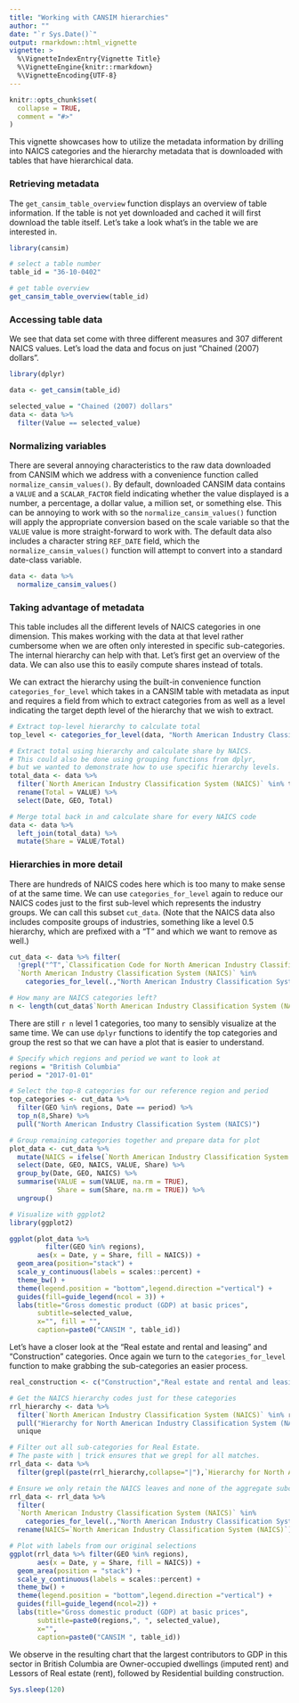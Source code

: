 ```yaml
---
title: "Working with CANSIM hierarchies"
author: ""
date: "`r Sys.Date()`"
output: rmarkdown::html_vignette
vignette: >
  %\VignetteIndexEntry{Vignette Title}
  %\VignetteEngine{knitr::rmarkdown}
  %\VignetteEncoding{UTF-8}
---
```

```r
knitr::opts_chunk$set(
  collapse = TRUE,
  comment = "#>"
)
```
This vignette showcases how to utilize the metadata information by drilling into NAICS categories and the hierarchy metadata that is downloaded with tables that have hierarchical data. 

### Retrieving metadata

The `get_cansim_table_overview` function displays an overview of table information. If the table is not yet downloaded and cached it will first download the table itself. Let's take a look what's in the table we are interested in.
```r
library(cansim)

# select a table number
table_id = "36-10-0402"

# get table overview
get_cansim_table_overview(table_id)
```
### Accessing table data

We see that data set come with three different measures and 307 different NAICS values. Let's load the data and focus on just "Chained (2007) dollars". 
```r
library(dplyr)

data <- get_cansim(table_id) 

selected_value = "Chained (2007) dollars"
data <- data %>% 
  filter(Value == selected_value)
```

### Normalizing variables

There are several annoying characteristics to the raw data downloaded from CANSIM which we address with a convenience function called `normalize_cansim_values()`. By default, downloaded CANSIM data contains a `VALUE` and a `SCALAR_FACTOR` field indicating whether the value displayed is a number, a percentage, a dollar value, a million set, or something else. This can be annoying to work with so the `normalize_cansim_values()` function will apply the appropriate conversion based on the scale variable so that the `VALUE` value is more straight-forward to work with. The default data also includes a character string `REF_DATE` field, which the `normalize_cansim_values()` function will attempt to convert into a standard date-class variable.
```r
data <- data %>% 
  normalize_cansim_values()
```

### Taking advantage of metadata

This table includes all the different levels of NAICS categories in one dimension. This makes working with the data at that level rather cumbersome when we are often only interested in specific sub-categories. The internal hierarchy can help with that. Let's first get an overview of the data. We can also use this to easily compute shares instead of totals.

We can extract the hierarchy using the built-in convenience function `categories_for_level` which takes in a CANSIM table with metadata as input and requires a field from which to extract categories from as well as a level indicating the target depth level of the hierarchy that we wish to extract. 
```r
# Extract top-level hierarchy to calculate total
top_level <- categories_for_level(data, "North American Industry Classification System (NAICS)",0)

# Extract total using hierarchy and calculate share by NAICS. 
# This could also be done using grouping functions from dplyr, 
# but we wanted to demonstrate how to use specific hierarchy levels. 
total_data <- data %>% 
  filter(`North American Industry Classification System (NAICS)` %in% top_level) %>% 
  rename(Total = VALUE) %>% 
  select(Date, GEO, Total)

# Merge total back in and calculate share for every NAICS code
data <- data %>% 
  left_join(total_data) %>% 
  mutate(Share = VALUE/Total)
```

### Hierarchies in more detail 

There are hundreds of NAICS codes here which is too many to make sense of at the same time. We can use `categories_for_level` again to reduce our NAICS codes just to the first sub-level which represents the industry groups. We can call this subset `cut_data`. (Note that the NAICS data also includes composite groups of industries, something like a level 0.5 hierarchy, which are prefixed with a "T" and which we want to remove as well.)
```r
cut_data <- data %>% filter(
  !grepl("^T",`Classification Code for North American Industry Classification System (NAICS)`),
  `North American Industry Classification System (NAICS)` %in% 
    categories_for_level(.,"North American Industry Classification System (NAICS)",1))

# How many are NAICS categories left? 
n <- length(cut_data$`North American Industry Classification System (NAICS)` %>% unique)
```
There are still `r n` level 1 categories, too many to sensibly visualize at the same time. We can use `dplyr` functions to identify the top categories and group the rest so that we can have a plot that is easier to understand. 
```r
# Specify which regions and period we want to look at 
regions = "British Columbia"
period = "2017-01-01"

# Select the top-8 categories for our reference region and period
top_categories <- cut_data %>% 
  filter(GEO %in% regions, Date == period) %>% 
  top_n(8,Share) %>% 
  pull("North American Industry Classification System (NAICS)")

# Group remaining categories together and prepare data for plot
plot_data <- cut_data %>% 
  mutate(NAICS = ifelse(`North American Industry Classification System (NAICS)` %in% top_categories,`North American Industry Classification System (NAICS)`,"Rest")) %>%
  select(Date, GEO, NAICS, VALUE, Share) %>%
  group_by(Date, GEO, NAICS) %>%
  summarise(VALUE = sum(VALUE, na.rm = TRUE),
            Share = sum(Share, na.rm = TRUE)) %>% 
  ungroup()

# Visualize with ggplot2
library(ggplot2)

ggplot(plot_data %>% 
         filter(GEO %in% regions), 
       aes(x = Date, y = Share, fill = NAICS)) +
  geom_area(position="stack") +
  scale_y_continuous(labels = scales::percent) +
  theme_bw() +
  theme(legend.position = "bottom",legend.direction ="vertical") +
  guides(fill=guide_legend(ncol = 3)) +
  labs(title="Gross domestic product (GDP) at basic prices",
       subtitle=selected_value,
       x="", fill = "", 
       caption=paste0("CANSIM ", table_id))

```
Let's have a closer look at the "Real estate and rental and leasing" and "Construction" categories. Once again we turn to the `categories_for_level` function to make grabbing the sub-categories an easier process. 
```r
real_construction <- c("Construction","Real estate and rental and leasing")

# Get the NAICS hierarchy codes just for these categories
rrl_hierarchy <- data %>% 
  filter(`North American Industry Classification System (NAICS)` %in% real_construction) %>% 
  pull("Hierarchy for North American Industry Classification System (NAICS)") %>% 
  unique

# Filter out all sub-categories for Real Estate. 
# The paste with | trick ensures that we grepl for all matches. 
rrl_data <- data %>% 
  filter(grepl(paste(rrl_hierarchy,collapse="|"),`Hierarchy for North American Industry Classification System (NAICS)`))

# Ensure we only retain the NAICS leaves and none of the aggregate subcategories
rrl_data <- rrl_data %>% 
  filter(
  `North American Industry Classification System (NAICS)` %in% 
    categories_for_level(.,"North American Industry Classification System (NAICS)")) %>%
  rename(NAICS=`North American Industry Classification System (NAICS)`)

# Plot with labels from our original selections
ggplot(rrl_data %>% filter(GEO %in% regions),
       aes(x = Date, y = Share, fill = NAICS)) +
  geom_area(position = "stack") +
  scale_y_continuous(labels = scales::percent) +
  theme_bw() +
  theme(legend.position = "bottom",legend.direction ="vertical") +
  guides(fill=guide_legend(ncol=2)) +
  labs(title="Gross domestic product (GDP) at basic prices",
       subtitle=paste0(regions,", ", selected_value),
       x="",
       caption=paste0("CANSIM ", table_id))
```
We observe in the resulting chart that the largest contributors to GDP in this sector in British Columbia are Owner-occupied dwellings (imputed rent) and Lessors of Real estate (rent), followed by Residential building construction. 

```r
Sys.sleep(120)
```
